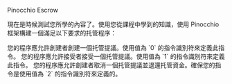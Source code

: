 
<ChallengeTitle>Pinocchio Escrow</ChallengeTitle>

現在是時候測試您所學的內容了。使用您從課程中學到的知識，使用 Pinocchio 框架構建一個滿足以下要求的托管程序：

<RequirementList>
  <Requirement title="挑戰 1：創建托管提議">
    您的程序應允許創建者創建一個托管提議。使用值為 `0` 的指令識別符來定義此指令。
  </Requirement>

  <Requirement title="挑戰 2：接受托管提議">
    您的程序應允許接受者接受一個托管提議。使用值為 `1` 的指令識別符來定義此指令。
  </Requirement>

  <Requirement title="挑戰 3：取消托管提議">
    您的程序應允許創建者取消一個托管提議並退還托管資金。確保您的指令是使用值為 `2` 的指令識別符來定義的。
  </Requirement>
</RequirementList>
